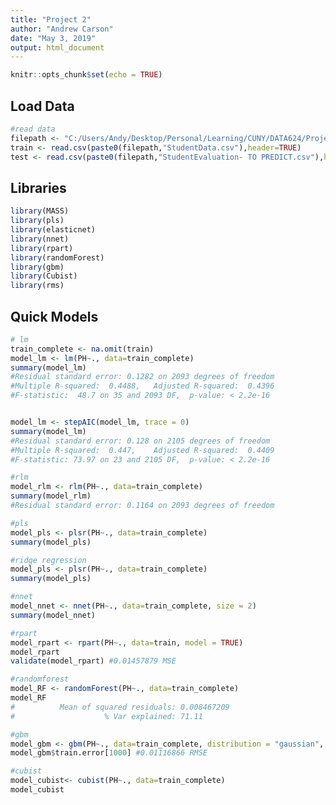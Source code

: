 ---
title: "Project 2"
author: "Andrew Carson"
date: "May 3, 2019"
output: html_document
---

```{r setup, include=FALSE}
knitr::opts_chunk$set(echo = TRUE)
```

## Load Data
```{r}
#read data
filepath <- "C:/Users/Andy/Desktop/Personal/Learning/CUNY/DATA624/Project2/"
train <- read.csv(paste0(filepath,"StudentData.csv"),header=TRUE)
test <- read.csv(paste0(filepath,"StudentEvaluation- TO PREDICT.csv"),header=TRUE)
```


## Libraries
```{r}
library(MASS)
library(pls)
library(elasticnet)
library(nnet)
library(rpart)
library(randomForest)
library(gbm)
library(Cubist)
library(rms)

```

## Quick Models

```{r}
# lm
train_complete <- na.omit(train)
model_lm <- lm(PH~., data=train_complete)
summary(model_lm)
#Residual standard error: 0.1282 on 2093 degrees of freedom
#Multiple R-squared:  0.4488,	Adjusted R-squared:  0.4396 
#F-statistic:  48.7 on 35 and 2093 DF,  p-value: < 2.2e-16


model_lm <- stepAIC(model_lm, trace = 0)
summary(model_lm)
#Residual standard error: 0.128 on 2105 degrees of freedom
#Multiple R-squared:  0.447,	Adjusted R-squared:  0.4409 
#F-statistic: 73.97 on 23 and 2105 DF,  p-value: < 2.2e-16

```

```{r}
#rlm
model_rlm <- rlm(PH~., data=train_complete)
summary(model_rlm)
#Residual standard error: 0.1164 on 2093 degrees of freedom

```

```{r}
#pls
model_pls <- plsr(PH~., data=train_complete)
summary(model_pls)


```


```{r}
#ridge regression
model_pls <- plsr(PH~., data=train_complete)
summary(model_pls)


```

```{r}
#nnet
model_nnet <- nnet(PH~., data=train_complete, size = 2)
summary(model_nnet)


```

```{r}
#rpart
model_rpart <- rpart(PH~., data=train, model = TRUE)
model_rpart
validate(model_rpart) #0.01457879 MSE

```

```{r}
#randomforest
model_RF <- randomForest(PH~., data=train_complete)
model_RF
#          Mean of squared residuals: 0.008467209
#                    % Var explained: 71.11

```

```{r}
#gbm
model_gbm <- gbm(PH~., data=train_complete, distribution = "gaussian", n.trees = 1000)
model_gbm$train.error[1000] #0.01116866 RMSE


```

```{r}
#cubist
model_cubist<- cubist(PH~., data=train_complete)
model_cubist


```